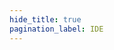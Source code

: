 ```yaml
---
hide_title: true
pagination_label: IDE
---
```



<FeatureIcon src={ide} alt="IDE" title="IDE" />
<LinkList
  srcList={[
    {
      title: "Visual Studio Code",
      link: "/docs/ide/visual-studio-code",
      src: visualStudioCode,
      alt: "Visual Studio Code",
    },
  ]}
/>
